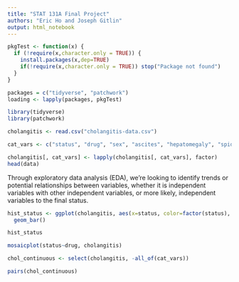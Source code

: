 ```yaml
---
title: "STAT 131A Final Project"
authors: "Eric Ho and Joseph Gitlin"
output: html_notebook
---
```


```r
pkgTest <- function(x) {
  if (!require(x,character.only = TRUE)) {
    install.packages(x,dep=TRUE)
    if(!require(x,character.only = TRUE)) stop("Package not found")
  }
}

packages = c("tidyverse", "patchwork")
loading <- lapply(packages, pkgTest)

library(tidyverse)
library(patchwork)
```


```r
cholangitis <- read.csv("cholangitis-data.csv")

cat_vars <- c("status", "drug", "sex", "ascites", "hepatomegaly", "spiders", "edema", "stage")

cholangitis[, cat_vars] <- lapply(cholangitis[, cat_vars], factor)
head(data)
```

Through exploratory data analysis (EDA), we're looking to identify trends or potential relationships between variables, whether it is independent variables with other independent variables, or more likely, independent variables to the final status. 

```r
hist_status <- ggplot(cholangitis, aes(x=status, color=factor(status), fill=factor(status))) +
  geom_bar()

hist_status
```

```r
mosaicplot(status~drug, cholangitis)
```

```r
chol_continuous <- select(cholangitis, -all_of(cat_vars))

pairs(chol_continuous)
```








